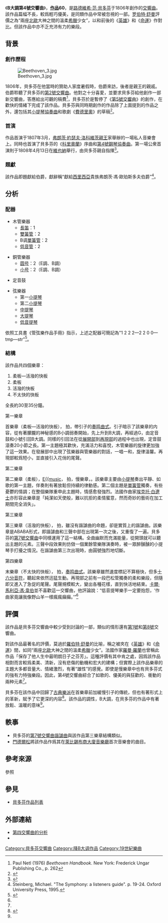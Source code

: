 《'''B{{music|flat}}大調第4號交響曲'''》，'''[[作品号|作品]]60'''，是[[路德維希·范·貝多芬|路德維希·范·貝多芬]]于1806年創作的[[交響曲|交響曲]]。該作品篇幅不長，較爲輕巧優美，是同類作品中常被忽視的一部。[[罗伯特·舒曼|罗伯特·舒曼]]評價之為“兩座[[北歐神話|北歐]]大神之間的溫柔[[希臘神話|希臘]]少女”，以和前後的《[[第3號交響曲_(貝多芬)|英雄]]》和《[[第5號交響曲_(貝多芬)|命運]]》作對比。但該作品中亦不乏充沛有力的樂段。

== 背景 ==
=== 創作歷程 ===
[[File:Beethoven_3.jpg|thumb]]

1806年，貝多芬在他當時的贊助人{{link-en|李赫諾夫斯基親王|Karl Alois Johann-Nepomuk Vinzenz, Fürst Lichnowsky}}家度暑假時，{{link-en|歐珀斯多夫|Franz von Oppersdorff}}伯爵來訪，後者是親王的親戚。伯爵聆聽了貝多芬的[[第2號交響曲_(貝多芬)|第2號交響曲]]。他對之十分喜愛，並要求貝多芬給他創作一部新交響曲，答應給出可觀的稿費<ref>Paul Netl (1976) ''Beethoven Handbook''. New York: Frederick Ungar Publishing Co., p. 262</ref>，貝多芬於是暫停了《[[第5號交響曲_(貝多芬)|第5號交響曲]]》的創作，在歡快的情緒下完成了該作品。貝多芬與同時期創作的作品除了上面提到的作品之外，還包括其[[小提琴協奏曲_(貝多芬)|小提琴協奏曲]]和歌劇《[[費德里奧|費德里奧]]》的草稿<ref name="註釋4">{{cite web |url=http://www.bso.org/images/program_notes/beethoven_symphony4.pdf |title=存档副本 |accessdate=2010-04-26 |deadurl=yes |archiveurl=https://web.archive.org/web/20100827223427/http://www.bso.org/images/program_notes/beethoven_symphony4.pdf |archivedate=2010-08-27 }}</ref>。

=== 首演 ===
作品首演于1807年3月，[[洛布科维茨亲王|弗朗茨·約瑟夫·洛科維茨親王]]家舉辦的一場私人音樂會上。同時也首演了貝多芬的《[[科里奧蘭序曲|科里奧蘭]]》序曲和[[第4號鋼琴協奏曲_(貝多芬)|第4號鋼琴協奏曲]]。第一場公衆首演則于1808年4月13日在[[維也納|維也納]]舉行，由貝多芬親自指揮<ref name="註釋5">{{Cite web |url=http://www.statemaster.com/encyclopedia/Symphony-No.-4-(Beethoven) |title=存档副本 |access-date=2010-04-26 |archive-url=https://web.archive.org/web/20151024233100/http://www.statemaster.com/encyclopedia/Symphony-No.-4-(Beethoven) |archive-date=2015-10-24 |dead-url=yes }}</ref>。

=== 題獻 ===
該作品即題獻給{{link-en|歐珀斯多夫|Franz von Oppersdorff}}伯爵，獻辭稱“獻給[[西里西亞|西里西亞]]貴族弗朗茨·馮·歐珀斯多夫伯爵”<ref name="stein">Steinberg, Michael. "The Symphony: a listeners guide". p. 19-24. Oxford University Press, 1995.</ref>。

== 分析 ==
=== 配器 ===
{{multicol}}
* 木管樂器
** [[長笛|長笛]]：1
** [[雙簧管|雙簧管]]：2
** B{{music|flat}}调[[單簧管|單簧管]]：2
** [[低音管|低音管]]：2
{{multicol-break}}
* 銅管樂器
** [[圆号|圆号]]：2（E{{music|flat}}調、B{{music|flat}}調）
** [[小号|小号]]：2（E{{music|flat}}調、B{{music|flat}}調）
{{multicol-break}}
* 定音鼓
{{multicol-break}}
* 弦樂器
** 第一[[小提琴|小提琴]]
** 第二[[小提琴|小提琴]]
** [[中提琴|中提琴]]
** [[大提琴|大提琴]]
** [[低音提琴|低音提琴]]
{{multicol-end}}

依照工具書《管弦樂作品手冊》指示，上述之配器可簡記為"1 2 2 2—2 2 0 0—tmp—str"<ref>{{Cite book|title=''ORCHESTRAL MUSIC: A Handbook.''|url=https://archive.org/details/orchestralmusic00dani|last=Daniels|first=David|publisher=Scarecrow Press, Inc.|year=1996|isbn=0-8108-3228-3|location=Lanham|pages=[https://archive.org/details/orchestralmusic00dani/page/n65 53]|edition=3rd ed.}}</ref>。

=== 結構 ===
該作品共四個樂章：
# 柔板—活潑的快板
# 柔板
# 活潑的快板
# 不太快的快板
全長約30至35分鐘。

;第一樂章
{{listen
 |filename     = Ludwig van Beethoven - symphony no. 4 in b flat major, op. 60 - i. adagio - allegro vivace.ogg
 |title        = 第一樂章：柔板—活潑的快板
 |description  = 斯基德摩學院管弦樂團演奏。<!--感謝[[Musopen|Musopen]]提供。-->
 |format       = [[Ogg|Ogg]]
}}
首樂章（柔板—活潑的快板），{{音符|time|2|2}} 拍，帶引子的[[奏鸣曲式|奏鸣曲式]]。引子暗示了該樂章的内容，從有著朦朧的神秘感的B{{music|flat}}小調弱奏開始，先上升到B大調，再經過G{{music|flat}}，由定音鼓和小號引回B{{music|flat}}大調。同樣的引回法在從[[奏鸣曲式#結構|展開部]]到[[奏鸣曲式#結構|再現部]]的過程中也出現，定音鼓滾奏20小節之長。第一主題極其歡快，充滿活力和喜悅，木管樂器的旋律更加強了這一效果。在發展部中出現了弦樂器與管樂器的對話，一唱一和，旋律溫馨。再現部較爲短小，並直接引入花俏的尾聲。

;第二樂章
{{listen
 |filename    = Ludwig van Beethoven - symphony no. 4 in b flat major, op. 60 - ii. adagio.ogg
 |title       = 第二樂章：柔板
 |description = 斯基德摩學院管弦樂團演奏。<!--感謝[[Musopen|Musopen]]提供。-->
 |format      = [[Ogg|Ogg]]
}}
第二樂章（柔板），[[降E大調|E{{music]]，{{音符|time|3|4}} 拍，慢樂章，{{or|[[奏鸣曲式|奏鸣曲式]]}}。該樂章主要由[[小提琴|小提琴]]奏出平靜、如歌的第一主題，伴奏則有著放鬆但持續的律動感。第二個主題是[[單簧管|單簧管]]獨奏，有些憂鬱的情調；在整個樂隊重申此主題時，情感愈發強烈。法國作曲家[[埃克托·白遼士|埃克托·白遼士]]亦形容此樂章是「純潔如天使般，難以抗拒的柔情蜜意，然而奇妙的藝術在加工期間完全消失」。

;第三樂章
{{listen
 |filename    = Ludwig van Beethoven - symphony no. 4 in b flat major, op. 60 - iii. allegro vivace.ogg
 |title       = 第三樂章：活潑的快板
 |description = 斯基德摩學院管弦樂團演奏。<!--感謝[[Musopen|Musopen]]提供。-->
 |format      = [[Ogg|Ogg]]
}}
第三樂章（活潑的快板），{{音符|time|3|4}} 拍，雖沒有諧謔曲的命題，卻是實質上的諧謔曲。該樂章是ABABA形式，即諧謔曲和三聲中部在出現第一次之後，又重復了一遍。貝多芬的[[第7號交響曲_(貝多芬)|第7號交響曲]]中同樣運用了這一結構。全曲幽默而充滿能量，從開頭就可以聽出主題的元素。三聲中段效果則仿傚一個業餘管樂隊演奏時，被一眾醉醺醺的小提琴手打擾之情況。在諧謔曲第三次出現時，由圓號強烈地切斷。

;第四樂章
{{listen
 |filename    = Ludwig van Beethoven - symphony no. 4 in b flat major, op. 60 - iv. allegro ma non troppo.ogg 
 |title       = 第四樂章：不太快的快板
 |description = 斯基德摩學院管弦樂團演奏。<!--感謝[[Musopen|Musopen]]提供。-->
 |format      = [[Ogg|Ogg]]
}}
末樂章（不太快的快板），{{音符|time|2|4}} 拍，[[奏鸣曲式|奏鸣曲式]]。該樂章雖然速度標記不算極快，但多[[十六分音符|十六分音符]]，聽起來依然迅猛生動。再現部之前有一段巴松管獨奏的柔和樂段，但隨即又進入了急促的尾聲。尾聲規模較大，變出各種花樣，直到快活地結束。[[卡爾·馬利亞·馮·韋伯|卡爾·馬利亞·馮·韋伯]]並不喜歡這一交響曲，他評論說：“低音提琴樂手一定要抱怨，‘作曲家竟讓我像野山羊一樣瘋瘋癲癲。’”<ref name="註釋4" />

== 評價 ==
該作品是貝多芬交響曲中較少受到討論的一部，類似的情形還有[[第1號交響曲_(貝多芬)|第1號]]和[[第8號交響曲_(貝多芬)|第8號]]交響曲。

對該作品最著名的評價，莫過於[[羅伯特·舒曼|羅伯特·舒曼]]的比喻，稱之被夾在《[[第3號交響曲_(貝多芬)|英雄]]》和《[[第5號交響曲_(貝多芬)|命運]]》間，如同“兩座[[北歐神話|北歐]]大神之間的溫柔[[希臘神話|希臘]]少女”。法國作家[[羅曼·羅蘭|羅曼·羅蘭]]也曾稱此作品「保存了他人生中最明朗日子之芬芳」。這種評價有其中肯之處，因爲該作品相對而言較爲柔美、清新，沒有悲傷的動機和宏大的建構；但實際上該作品樂章的主題大多都音量大、情緒激烈，有著“雄性”的感覺。即使是慢樂章中也有貝多芬式的強有力特強樂段。因此，第4號交響曲綜合了如歌的、優美的與狂歡的、衝動的兩种元素<ref name="註釋5" />。

貝多芬在該作品中回歸了[[古典樂派|古典樂派]]在首樂章前加緩慢引子的傳統，但也有著形式上的革新，賦予了它更深的内容<ref>{{cite web |url=http://www.oldandsold.com/articles06/sy13.shtml |title=存档副本 |accessdate=2010-04-26 |deadurl=yes |archiveurl=https://web.archive.org/web/20101117024514/http://www.oldandsold.com/articles06/sy13.shtml |archivedate=2010-11-17 }}</ref>。該作品的調性，B{{music|flat}}大調，在貝多芬的作品中有著放鬆、溫暖的意味<ref name="註釋4" />。

== 軼事 ==
* 貝多芬的[[第7號交響曲_(貝多芬)|第7號交響曲]][[诙谐曲|諧謔曲]]與該作品第三樂章結構類似。
* [[费利克斯·门德尔松·巴托尔迪|門德爾松]]將該作品作爲其在[[萊比錫|萊比錫]][[莱比锡布商大厦|布商大廈音樂廳]]首次音樂會的曲目。

== 參考來源 ==
;參照
{{reflist}}

== 參見 ==
{{portal|古典音樂}}
* [[貝多芬作品列表|貝多芬作品列表]]

== 外部連結 ==
* [http://www.all-about-beethoven.com/symphony4.html  第四交響曲的分析] {{Wayback|url=http://www.all-about-beethoven.com/symphony4.html |date=20200807130545 }}
* {{IMSLP2|work=Symphony No.4, Op.60 (Beethoven, Ludwig van)|cname=貝多芬第4號交響曲}}

{{貝多芬交響曲}}

[[Category:貝多芬交響曲|Category:貝多芬交響曲]]
[[Category:降B大调作品|Category:降B大调作品]]
[[Category:19世紀樂曲|Category:19世紀樂曲]]